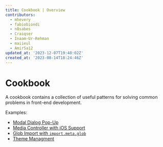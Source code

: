 ```yaml
---
title: Cookbook | Overview
contributors:
  - mhevery
  - fabiobiondi
  - n8sabes
  - Craiqser
  - Inaam-Ur-Rehman
  - maiieul
  - AmirSa12
updated_at: '2023-12-07T19:48:02Z'
created_at: '2023-08-14T18:24:46Z'
---
```


# Cookbook

A cookbook contains a collection of useful patterns for solving common problems in front-end development.

Examples:
- [Modal Dialog Pop-Up](./portal/)
- [Media Controller with iOS Support](./mediaController/)
- [Glob Import with `import.meta.glob`](./glob-import/)
- [Theme Managment](./theme-management/)

